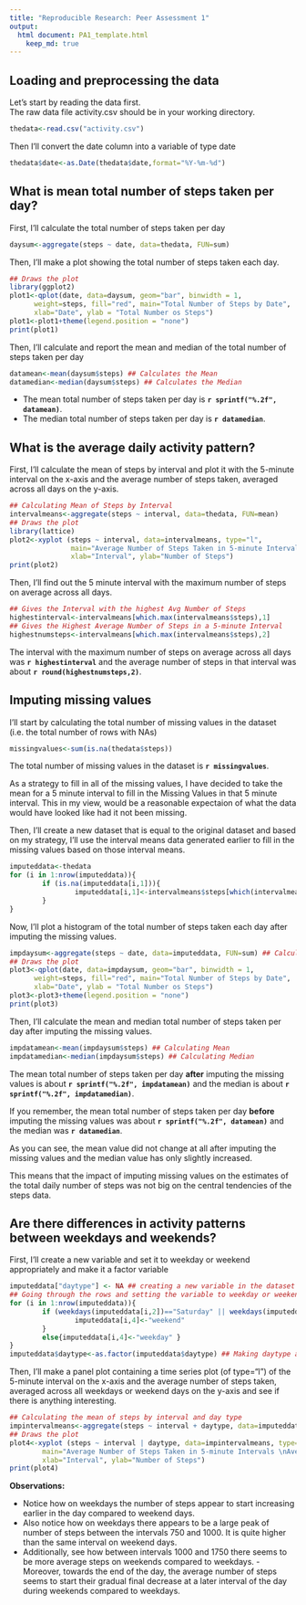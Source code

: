 ```yaml
---
title: "Reproducible Research: Peer Assessment 1"
output: 
  html document: PA1_template.html
    keep_md: true
---
```



## Loading and preprocessing the data

Let's start by reading the data first.  
The raw data file activity.csv should be in your working directory.

```r
thedata<-read.csv("activity.csv")
```

Then I'll convert the date column into a variable of type date
```r
thedata$date<-as.Date(thedata$date,format="%Y-%m-%d")
```

## What is mean total number of steps taken per day?

First, I'll calculate the total number of steps taken per day

```r
daysum<-aggregate(steps ~ date, data=thedata, FUN=sum)
```

Then, I'll make a plot showing the total number of steps taken each day.

```r
## Draws the plot
library(ggplot2)
plot1<-qplot(date, data=daysum, geom="bar", binwidth = 1,
      weight=steps, fill="red", main="Total Number of Steps by Date",
      xlab="Date", ylab = "Total Number os Steps")
plot1<-plot1+theme(legend.position = "none")
print(plot1)
```

Then, I'll calculate and report the mean and median of the total number of steps taken per day

```r
datamean<-mean(daysum$steps) ## Calculates the Mean
datamedian<-median(daysum$steps) ## Calculates the Median
```

- The mean total number of steps taken per day is **`r sprintf("%.2f", datamean)`**.  
- The median total number of steps taken per day is **`r datamedian`**.

## What is the average daily activity pattern?

First, I'll calculate the mean of steps by interval and plot it with the 5-minute interval on the x-axis and the average number of steps taken, averaged across all days on the y-axis.

```r
## Calculating Mean of Steps by Interval
intervalmeans<-aggregate(steps ~ interval, data=thedata, FUN=mean)
## Draws the plot
library(lattice)
plot2<-xyplot (steps ~ interval, data=intervalmeans, type="l",
               main="Average Number of Steps Taken in 5-minute Intervals \nAveraged Across All Days",
               xlab="Interval", ylab="Number of Steps")
print(plot2)
```

Then, I'll find out the 5 minute interval with the maximum number of steps on average across all days.

```r
## Gives the Interval with the highest Avg Number of Steps
highestinterval<-intervalmeans[which.max(intervalmeans$steps),1]
## Gives the Highest Average Number of Steps in a 5-minute Interval
highestnumsteps<-intervalmeans[which.max(intervalmeans$steps),2]
```

The interval with the maximum number of steps on average across all days was **`r highestinterval`** and the average number of steps in that interval was about **`r round(highestnumsteps,2)`**.

## Imputing missing values

I'll start by calculating the total number of missing values in the dataset (i.e. the total number of rows with NAs)

```r
missingvalues<-sum(is.na(thedata$steps))
```
The total number of missing values in the dataset is **`r missingvalues`**.

As a strategy to fill in all of the missing values, I have decided to take the mean for a 5 minute interval to fill in the Missing Values in that 5 minute interval. This in my view, would be a reasonable expectaion of what the data would have looked like had it not been missing.

Then, I'll create a new dataset that is equal to the original dataset and based on my strategy, I'll use the interval means data generated earlier to fill in the missing values based on those interval means.

```r
imputeddata<-thedata
for (i in 1:nrow(imputeddata)){
        if (is.na(imputeddata[i,1])){
                imputeddata[i,1]<-intervalmeans$steps[which(intervalmeans$interval==imputeddata[i,3])]
        }
}
```

Now, I'll plot a histogram of the total number of steps taken each day after imputing the missing values.

```r
impdaysum<-aggregate(steps ~ date, data=imputeddata, FUN=sum) ## Calculating the sum of steps by date
## Draws the plot
plot3<-qplot(date, data=impdaysum, geom="bar", binwidth = 1,
      weight=steps, fill="red", main="Total Number of Steps by Date",
      xlab="Date", ylab = "Total Number os Steps")
plot3<-plot3+theme(legend.position = "none")
print(plot3)
```

Then, I'll calculate the mean and median total number of steps taken per day after imputing the missing values.

```r
impdatamean<-mean(impdaysum$steps) ## Calculating Mean
impdatamedian<-median(impdaysum$steps) ## Calculating Median
```

The mean total number of steps taken per day **after** imputing the missing values is about **`r sprintf("%.2f", impdatamean)`** and the median is about **`r sprintf("%.2f", impdatamedian)`**.

If you remember, the mean total number of steps taken per day **before** imputing the missing values was about **`r sprintf("%.2f", datamean)`** and the median was **`r datamedian`**.

As you can see, the mean value did not change at all after imputing the missing values and the median value has only slightly increased.

This means that the impact of imputing missing values on the estimates of the total daily number of steps was not big on the central tendencies of the steps data.

## Are there differences in activity patterns between weekdays and weekends?

First, I'll create a new variable and set it to weekday or weekend appropriately and make it a factor variable

```r
imputeddata["daytype"] <- NA ## creating a new variable in the dataset
## Going through the rows and setting the variable to weekday or weekend as per the date
for (i in 1:nrow(imputeddata)){
        if (weekdays(imputeddata[i,2])=="Saturday" || weekdays(imputeddata[i,2])=="Sunday"){
                imputeddata[i,4]<-"weekend"
        }
        else{imputeddata[i,4]<-"weekday" }
}
imputeddata$daytype<-as.factor(imputeddata$daytype) ## Making daytype a factor as instructed
```

Then, I'll make a panel plot containing a time series plot (of type="l") of the 5-minute interval on the x-axis and the average number of steps taken, averaged across all weekdays or weekend days on the y-axis and see if there is anything interesting.

```r
## Calculating the mean of steps by interval and day type
impintervalmeans<-aggregate(steps ~ interval + daytype, data=imputeddata, FUN=mean) 
## Draws the plot
plot4<-xyplot (steps ~ interval | daytype, data=impintervalmeans, type="l", layout=c(1,2),
        main="Average Number of Steps Taken in 5-minute Intervals \nAveraged Across All Days by Day Type",
        xlab="Interval", ylab="Number of Steps")
print(plot4)
```

**Observations:**

- Notice how on weekdays the number of steps appear to start increasing earlier in the day compared to weekend days.  
- Also notice how on weekdays there appears to be a large peak of number of steps between the intervals 750 and 1000. It is quite higher than the same interval on weekend days.  
- Additionally, see how between intervals 1000 and 1750 there seems to be more average steps on weekends compared to weekdays. - Moreover, towards the end of the day, the average number of steps seems to start their gradual final decrease at a later interval of the day during weekends compared to weekdays.
